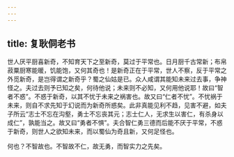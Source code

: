 ```yaml
---
---
---
```

title: 复耿侗老书
---

世人厌平厨喜新奇，不知育天下之至新奇，莫过于平常也。日月厨千古常新；布帛菽粟厨寒能暖，饥能饱，又何其奇也！是新奇正在于平常，世人不察，反于平常之外觅新奇，是岂得谓之新奇乎？蜀之仙姑是已。众人咸谓其能知未来过去事，争神怪之。夫过去则予已知之矣，何待他说；未来则不必知，又何用他说耶！故曰“智者不惑”。不惑于新奇，以其不忧于未来之祸害也。故又曰“仁者不忧”。不忧祸于未来，则自不求先知于幻说而为新奇所惑矣。此非真能见利不趋，见害不避，如夫子所云“志士不忘在沟壑，勇士不忘丧其元；志士仁人，无求生以害仁，有杀身以成仁”，孰能当之。故又曰“勇者不惧”。夫合智仁勇三德而后能不厌于平常，不惑于新奇，则世人之欲知未来，而以蜀仙为奇且新，又何足怪也。

何也？不智故也。不智故不仁，故无勇，而智实力之先矣。